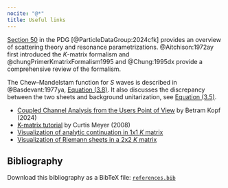 ```yaml
---
nocite: "@*"
title: Useful links
---
```


[Section 50](https://pdg.lbl.gov/2024/reviews/rpp2024-rev-resonances.pdf) in the PDG [@ParticleDataGroup:2024cfk] provides an overview of scattering theory and resonance parametrizations. @Aitchison:1972ay first introduced the $K$-matrix formalism and @chungPrimerKmatrixFormalism1995 and @Chung:1995dx provide a comprehensive review of the formalism.

The Chew–Mandelstam function for $S$&nbsp;waves is described in @Basdevant:1977ya, [Equation (3.8)](https://journals.aps.org/prd/pdf/10.1103/PhysRevD.16.657#page=6). It also discusses the discrepancy between the two sheets and background unitarization, see [Equation (3.5)](https://journals.aps.org/prd/pdf/10.1103/PhysRevD.16.657#page=5).

- [Coupled Channel Analysis from the Users Point of View](https://indico.gsi.de/event/19202/contributions/80730/attachments/48093/69617/20240722SummerSchoolRUBPWA.pdf) by Betram Kopf (2024)
- [K-matrix tutorial](https://indico.ph.tum.de/event/664/contributions/2769/attachments/2577/2813/meyer_kmatrix.pdf) by Curtis Meyer (2008)
- [Visualization of analytic continuation in 1x1 $K$&nbsp;matrix](https://compwa.github.io/report/027/#riemann-sheets-3d)
- [Visualization of Riemann sheets in a 2x2 $K$&nbsp;matrix](https://compwa.github.io/report/027/#riemann-sheets-3d)

## Bibliography

::: {#refs}
:::

::: {.callout-tip}
Download this bibliography as a BibTeX file: [`references.bib`](./references.bib)
:::
